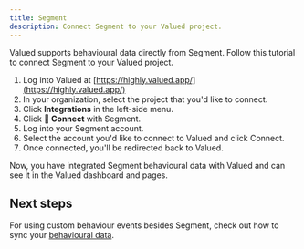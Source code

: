 ```yaml
---
title: Segment
description: Connect Segment to your Valued project.
---
```


Valued supports behavioural data directly from Segment. Follow this tutorial to connect Segment to your Valued project.

1. Log into Valued at [https://highly.valued.app/](https://highly.valued.app/)
2. In your organization, select the project that you'd like to connect.
3. Click **Integrations** in the left-side menu.
4. Click **🔗 Connect** with Segment.
5. Log into your Segment account.
6. Select the account you'd like to connect to Valued and click Connect.
7. Once connected, you'll be redirected back to Valued.

Now, you have integrated Segment behavioural data with Valued and can see it in the Valued dashboard and pages.

## Next steps

For using custom behaviour events besides Segment, check out how to sync your [behavioural data](/guides/revenue).